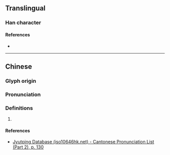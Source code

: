 {{also|𣒌}}
{{character info}}
==Translingual==

===Han character===
{{Han char|rn=75|rad=木|as=09|sn=13|four=|canj=DBBR|ids=⿰木咼}}

====References====
* {{Han ref|kx=0538.260|dkj=15108|dj=0926.080|hdz=21250.050|uh=6947|ud=26951}}

----

==Chinese==
{{zh-forms|s=𣒌}}

===Glyph origin===
{{Han etym}}

===Pronunciation===
{{zh-pron
|m=huò
|c=go2
|mn=
|mc=y
|oc=y
|cat=
}}

===Definitions===
{{zh-hanzi}}

# {{rfdef|zh}}

====References====
* [http://www.iso10646hk.net/jp/document/download.jsp Jyutping Database (iso10646hk.net) - Cantonese Pronunciation List (Part 2), p. 130]
